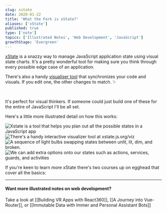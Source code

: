 ```yaml
---
slug: xstate
date: 2020-01-22
title: 'What the Fork is xState?'
aliases: ['xState']
published: true
type: ['note']
topics: ['Illustrated Notes', 'Web Development', 'JavaScript']
growthStage: 'Evergreen'
---
```


[xState](https://xstate.js.org/) is a snazzy way to manage JavaScript application state using visual state charts. 
It's a pretty wonderful tool for making sure you think through every possible edge case of an application.

There's also a handy [visualiser tool](https://xstate.js.org/viz/) that synchronizes your code and visuals. If you edit one, the other changes to match. <span aria-role="image">✨</span>

<ImageFrame alt="Screenshot of the xState visualizer" src="https://res.cloudinary.com/dg3gyk0gu/image/upload/c_scale,w_920/v1592930602/maggieappleton.com/egghead-course-notes/xstate/Screenshot_2020-06-23_at_17.41.45.png" />

<br />

It's perfect for visual thinkers. If someone could just build one of these for the entire of JavaScript I'll be all set.

Here's a little more illustrated detail on how this works:

<Image alt="Xstate is a tool that helps you plan out all the possible states in a JavaScript app" src="https://res.cloudinary.com/dg3gyk0gu/image/upload/c_scale,w_750/v1592931672/maggieappleton.com/egghead-course-notes/xstate/xState_5.png" />

<Image alt="There's a handy interactive visualizer tool at xstate.js.org/viz" src="https://res.cloudinary.com/dg3gyk0gu/image/upload/c_scale,w_860/v1592262779/maggieappleton.com/egghead-course-notes/xstate/xState_2.png" />

<Image alt="A sequence of light bulbs swapping states between unlit, lit, dim, and broken." src="https://res.cloudinary.com/dg3gyk0gu/image/upload/c_scale,w_900/v1592262781/maggieappleton.com/egghead-course-notes/xstate/xState_3.png" />

<Image alt="We can add extra options onto our states such as actions, services, guards, and activities" src="https://res.cloudinary.com/dg3gyk0gu/image/upload/c_scale,w_900/v1592262777/maggieappleton.com/egghead-course-notes/xstate/xState_4.png" />


If you're keen to learn more xState there's two courses up on egghead that cover all the basics:

<a noTip href="https://egghead.io/courses/introduction-to-state-machines-using-xstate?af=54fd64"><ImageFrame width="80%" alt="Shareable Custom Hooks in React" src="https://og-image-egghead-course.now.sh/introduction-to-state-machines-using-xstate" /></a>
<a noTip href="https://egghead.io/courses/construct-sturdy-uis-with-xstate?af=54fd64"><ImageFrame width="80%" alt="Shareable Custom Hooks in React" src="https://og-image-egghead-course.now.sh/construct-sturdy-uis-with-xstate" /></a>


---

#### Want more illustrated notes on web development?

Take a look at [[Building VR Apps with React360]], [[A Journey into Vue-Router]], or [[Immutable Data with Immer and Personal Assistant Bots]]
